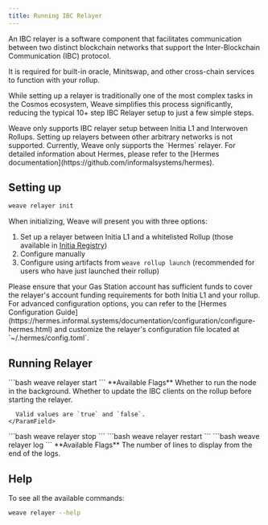 ```yaml
---
title: Running IBC Relayer
---
```


An IBC relayer is a software component that facilitates communication between two distinct blockchain networks that support the Inter-Blockchain Communication (IBC) protocol.

It is required for built-in oracle, Minitswap, and other cross-chain services to function with your rollup.

While setting up a relayer is traditionally one of the most complex tasks in the Cosmos ecosystem, 
Weave simplifies this process significantly, reducing the typical 10+ step IBC Relayer setup to just a few simple steps.

<Warning>
Weave only supports IBC relayer setup between Initia L1 and Interwoven Rollups. Setting up relayers between other arbitrary networks is not supported.
</Warning>

<Note>
Currently, Weave only supports the `Hermes` relayer. For detailed information about Hermes, please refer to the [Hermes documentation](https://github.com/informalsystems/hermes).
</Note>

## Setting up

```bash
weave relayer init
```
When initializing, Weave will present you with three options:
1. Set up a relayer between Initia L1 and a whitelisted Rollup (those available in [Initia Registry](https://github.com/initia-labs/initia-registry))
2. Configure manually
3. Configure using artifacts from `weave rollup launch` (recommended for users who have just launched their rollup)

<Warning>
  Please ensure that your Gas Station account has sufficient funds to cover the relayer's account funding requirements for both Initia L1 and your rollup.
</Warning>

<Note>
For advanced configuration options, you can refer to the [Hermes Configuration Guide](https://hermes.informal.systems/documentation/configuration/configure-hermes.html) and customize the relayer's configuration file located at `~/.hermes/config.toml`.
</Note>

## Running Relayer

<Tabs>
  <Tab title="Start">
    ```bash
    weave relayer start
    ```
    **Available Flags**
    <ParamField path="--detach, -d" type="boolean" default="false">
      Whether to run the node in the background.
    </ParamField>
    <ParamField path="--update-client" type="string" default="true">
      Whether to update the IBC clients on the rollup before starting the relayer.
      
      Valid values are `true` and `false`.
    </ParamField>
  </Tab>
  <Tab title="Stop">
    ```bash
    weave relayer stop
    ```
  </Tab>
  <Tab title="Restart">
    ```bash
    weave relayer restart
    ```
  </Tab>
  <Tab title="View logs">
    ```bash
    weave relayer log
    ```
    **Available Flags**
    <ParamField path="-n" type="number" default="100">
      The number of lines to display from the end of the logs.
    </ParamField>
  </Tab>
</Tabs>

## Help

To see all the available commands: 
```bash
weave relayer --help
```
